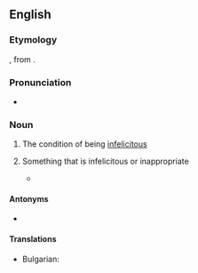 ==English==

===Etymology===
{{prefix|en|in|felicity}}, from {{etyl|la|en}} {{m|la|infelicitas}}.

===Pronunciation===
* {{rhymes|en|ɪsɪti}}

===Noun===
{{en-noun|~|infelicities}}

# {{lb|en|uncountable}} The condition of being [[infelicitous]]
# {{lb|en|countable}} Something that is infelicitous or inappropriate
#* {{quote-journal|en|date=October 24, 2007|author=Jeffrey Alan Barrett|title=Approximate Truth and Descriptive Nesting|work=Erkenntnis|url=|doi=10.1007/s10670-007-9086-6|volume=68|issue=2|pages=
|passage=Returning to our own epistemic situation, we do not know the sense in which quantum mechanics and relativity will be taken to be approximately true after their descriptive '''infelicities''' are addressed.}}

====Antonyms====
* {{sense|condition}} {{l|en|felicity}}
====Translations====
{{trans-top| Something that is infelicitous or inappropriate}}
* Bulgarian: {{t+|bg| злополучие|n}}
{{trans-mid}}

{{trans-bottom}}